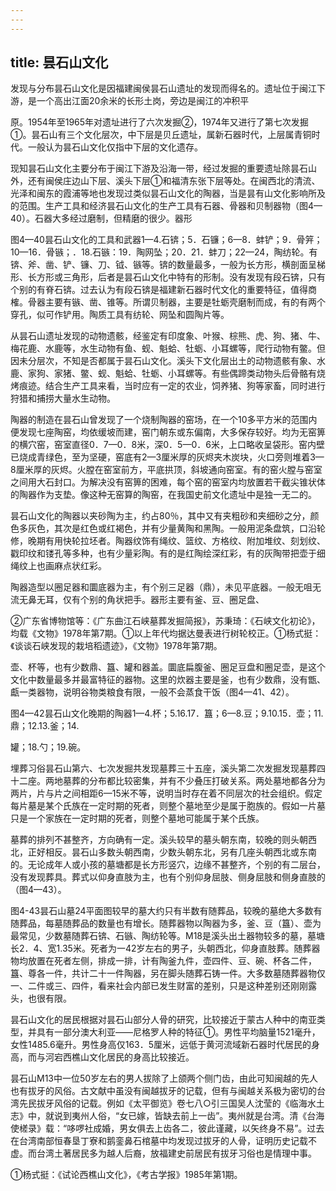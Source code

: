 ```yaml
---
---
---
```

title: 昙石山文化
---



发现与分布昙石山文化是因福建闽侯昙石山遗址的发现而得名的。遗址位于闽江下游，是一个高出江面20余米的长形土岗，旁边是闽江的冲积平

原。1954年至1965年对遗址进行了六次发掘②，1974年又进行了第七次发掘①。昙石山有三个文化层次，中下层是贝丘遗址，属新石器时代，上层属青铜时代。一般认为昙石山文化仅指中下层的文化遗存。

现知昙石山文化主要分布于闽江下游及沿海一带，经过发掘的重要遗址除昙石山外，还有闽侯庄边山下层、溪头下层①和福清东张下层等处。在闽西北的清流、光泽和闽东的霞浦等地也发现过类似昙石山文化的陶器，当是昙有山文化影响所及的范围。生产工具和经济昙石山文化的生产工具有石器、骨器和贝制器物（图4—40）。石器大多经过磨制，但精磨的很少。器形

图4—40昙石山文化的工具和武器1—4.石锛；5．石镰；6—8．蚌铲；9．骨笄；10—16．骨镞；．18.石镞：19．陶网坠；20．21．蚌刀；22—24，陶纺轮。有锛、斧、凿、铲、镰、刀、钺、镞等。锛的数量最多，一般为长方形，横剖面呈梯形、长方形或三角形，后者是昙石山文化中特有的形制。没有发现有段石锛，只有个别的有脊石锛。过去认为有段石锛是福建新石器时代文化的重要特征，值得商榷。骨器主要有镞、凿、锥等。所谓贝制器，主要是牡蛎壳磨制而成，有的有两个穿孔，似可作铲用。陶质工具有纺轮、网坠和圆陶片等。

从昙石山遗址发现的动物遗骸，经鉴定有印度象、叶猴、棕熊、虎、狗、猪、牛、梅花鹿、水鹿等，水生动物有鱼、蚬、魁蛤、牡蛎、小耳螺等，爬行动物有鳖。但因未分层次，不知是否都属于昙石山文化。溪头下文化层出土的动物遗骸有象、水鹿、家狗、家猪、鳖、蚬、魁蛤、牡蛎、小耳螺等。有些偶蹄类动物头后骨骼有烧烤痕迹。结合生产工具来看，当时应有一定的农业，饲养猪、狗等家畜，同时进行狩猎和捕捞大量水生动物。

陶器的制造在昙石山曾发现了一个烧制陶器的窑场，在一个10多平方米的范围内便发现七座陶窑，均依缓坡而建，窑门朝东或东偏南，大多保存较好。均为无窑箅的横穴窑，窑室直径0．7—0．8米，深0．5—0．6米，上口略收呈袋形。窑内壁已烧成青绿色，至为坚硬，窑底有2—3厘米厚的灰烬夹木炭块，火口旁则堆着3—8厘米厚的灰烬。火膛在窑室前方，平底拱顶，斜坡通向窑室。有的窑火膛与窑室之间用大石封口。为解决没有窑箅的困难，每个窑的窑室内均放置若干截尖锥状体的陶器作为支垫。像这种无窑算的陶窑，在我国史前文化遗址中是独一无二的。

昙石山文化的陶器以夹砂陶为主，约占80％，其中又有夹粗砂和夹细砂之分，颜色多灰色，其次是红色或红褐色，并有少量黄陶和黑陶。一般用泥条盘筑，口沿轮修，晚期有用快轮拉坯者。陶器纹饰有绳纹、篮纹、方格纹、附加堆纹、刻划纹、戳印纹和镂孔等多种，也有少量彩陶。有的是红陶绘深红彩，有的灰陶带把壶于细绳纹上也画麻点状红彩。

陶器造型以圈足器和圜底器为主，有个别三足器（鼎），未见平底器。一般无咀无流无鼻无耳，仅有个别的角状把手。器形主要有釜、豆、圈足盘、

②广东省博物馆等：《广东曲江石峡墓葬发掘简报》，苏秉琦：《石峡文化初论》，均载《文物》1978年第7期。①以上年代均据达曼表进行树轮校正。①杨式挺：《谈谈石峡发现的栽培稻遗迹》，《文物》1978年第7期。

壶、杯等，也有少数鼎、簋、罐和器盖。圜底扁腹釜、圈足豆盘和圈足壶，是这个文化中数量最多并最富特征的器物。这里的炊器主要是釜，也有少数鼎，没有甑、甗一类器物，说明谷物类粮食有限，一般不会蒸食干饭（图4—41、42）。

图4—42昙石山文化晚期的陶器1—4.杯；5.16.17．簋；6—8.豆；9.10.15．壶；11.鼎；12.13.釜；14.

罐；18.勺；19.碗。

埋葬习俗昙石山第六、七次发掘共发现墓葬三十五座，溪头第二次发掘发现墓葬四十二座。两地墓葬的分布都比较密集，并有不少叠压打破关系。两处墓地都各分为两片，片与片之间相距6—15米不等，说明当时存在着不同层次的社会组织。假定每片墓是某个氏族在一定时期的死者，则整个墓地至少是属于胞族的。假如一片墓只是一个家族在一定时期的死者，则整个墓地可能属于某个氏族。

墓葬的排列不甚整齐，方向确有一定。溪头较早的墓头朝东南，较晚的则头朝西北，正好相反。昙石山多数头朝西南，少数头朝东北，另有几座头朝西北或东南的。无论成年人或小孩的墓塘都是长方形竖穴，边缘不甚整齐，个别的有二层台，没有发现葬具。葬式以仰身直肢为主，也有个别仰身屈肢、侧身屈肢和侧身直肢的（图4—43）。

图4-43昙石山墓24平面图较早的墓大约只有半数有随葬品，较晚的墓绝大多数有随葬品，每墓随葬品的数量也有增长。随葬器物以陶器为多，釜、豆（簋）、壶为最常见，少数墓随葬石锛、石镞、陶纺轮等。M18是溪头出土器物较多的墓，墓塘长2．4、宽1.35米。死者为一42岁左右的男子，头朝西北，仰身直肢葬。随葬器物均放置在死者左侧，排成一排，计有陶釜九件，壶四件、豆、碗、杯各二件，簋、尊各一件，共计二十一件陶器，另在脚头随葬石铸一件。大多数墓随葬器物仅一、二件或三、四件，看来社会内部已发生财富的差别，只是这种差别还刚刚露头，也很有限。

昙石山文化的居民根据对昙石山部分人骨的研究，比较接近于蒙古人种中的南亚类型，并具有一部分澳大利亚——尼格罗人种的特征①。男性平均脑量1521毫升，女性1485.6毫升。男性身高仅163．5厘米，远低于黄河流域新石器时代居民的身高，而与河宕西樵山文化居民的身高比较接近。

昙石山M13中一位50岁左右的男人拔除了上颌两个侧门齿，由此可知闽越的先人也有拔牙的风俗。古文献中虽没有闽越拔牙的记载，但有与闽越关系极为密切的台湾先民拔牙风俗的记载。例如《太平御览》卷七八○引三国吴人沈莹的《临海水土志》中，就说到夷州人俗，“女已嫁，皆缺去前上一齿”。夷州就是台湾。清《台海使槎录》载：“哆啰社成婚，男女俱去上齿各二，彼此谨藏，以矢终身不易”。过去在台湾南部恒春垦丁寮和鹅銮鼻石棺墓中均发现过拔牙的人骨，证明历史记载不虚。而台湾土著居民多为越人后裔，放福建史前居民有拔牙习俗也是情理中事。

①杨式挺：《试论西樵山文化》，《考古学报》1985年第1期。